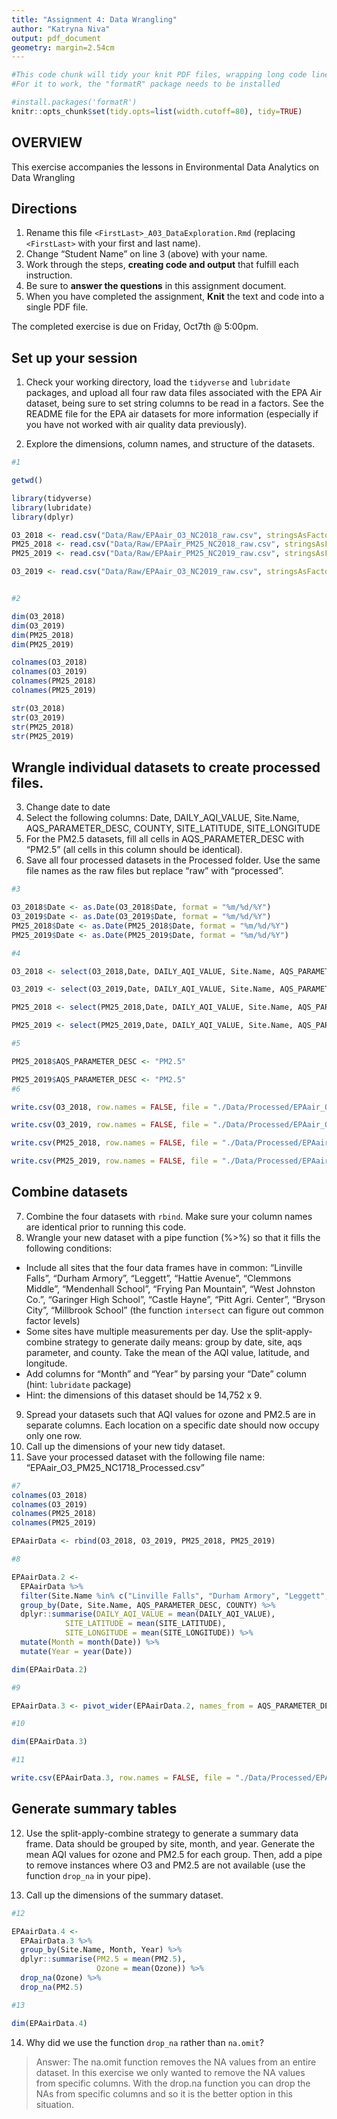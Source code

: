 ```yaml
---
title: "Assignment 4: Data Wrangling"
author: "Katryna Niva"
output: pdf_document
geometry: margin=2.54cm
---
```


```r
#This code chunk will tidy your knit PDF files, wrapping long code lines
#For it to work, the "formatR" package needs to be installed

#install.packages('formatR')
knitr::opts_chunk$set(tidy.opts=list(width.cutoff=80), tidy=TRUE)
```

## OVERVIEW

This exercise accompanies the lessons in Environmental Data Analytics on Data Wrangling 

## Directions
1.  Rename this file `<FirstLast>_A03_DataExploration.Rmd` (replacing `<FirstLast>` with your first and last name).
2. Change "Student Name" on line 3 (above) with your name.
3. Work through the steps, **creating code and output** that fulfill each instruction.
4. Be sure to **answer the questions** in this assignment document.
5. When you have completed the assignment, **Knit** the text and code into a single PDF file.

The completed exercise is due on Friday, Oct7th @ 5:00pm.

## Set up your session 
1. Check your working directory, load the `tidyverse` and `lubridate` packages, and upload all four raw data files associated with the EPA Air dataset, being sure to set string columns to be read in a factors. See the README file for the EPA air datasets for more information (especially if you have not worked with air quality data previously). 

2. Explore the dimensions, column names, and structure of the datasets. 

```r
#1

getwd()

library(tidyverse)
library(lubridate)
library(dplyr)

O3_2018 <- read.csv("Data/Raw/EPAair_O3_NC2018_raw.csv", stringsAsFactors = TRUE)
PM25_2018 <- read.csv("Data/Raw/EPAair_PM25_NC2018_raw.csv", stringsAsFactors = TRUE)
PM25_2019 <- read.csv("Data/Raw/EPAair_PM25_NC2019_raw.csv", stringsAsFactors = TRUE)

O3_2019 <- read.csv("Data/Raw/EPAair_O3_NC2019_raw.csv", stringsAsFactors = TRUE)


#2

dim(O3_2018)
dim(O3_2019)
dim(PM25_2018)
dim(PM25_2019)

colnames(O3_2018)
colnames(O3_2019)
colnames(PM25_2018)
colnames(PM25_2019)

str(O3_2018)
str(O3_2019)
str(PM25_2018)
str(PM25_2019)

```

## Wrangle individual datasets to create processed files.
3. Change date to date
4. Select the following columns: Date, DAILY_AQI_VALUE, Site.Name, AQS_PARAMETER_DESC, COUNTY, SITE_LATITUDE, SITE_LONGITUDE
5. For the PM2.5 datasets, fill all cells in AQS_PARAMETER_DESC with "PM2.5" (all cells in this column should be identical).
6. Save all four processed datasets in the Processed folder. Use the same file names as the raw files but replace "raw" with "processed".

```r
#3

O3_2018$Date <- as.Date(O3_2018$Date, format = "%m/%d/%Y")
O3_2019$Date <- as.Date(O3_2019$Date, format = "%m/%d/%Y")
PM25_2018$Date <- as.Date(PM25_2018$Date, format = "%m/%d/%Y")
PM25_2019$Date <- as.Date(PM25_2019$Date, format = "%m/%d/%Y")

#4

O3_2018 <- select(O3_2018,Date, DAILY_AQI_VALUE, Site.Name, AQS_PARAMETER_DESC, COUNTY, SITE_LATITUDE, SITE_LONGITUDE)

O3_2019 <- select(O3_2019,Date, DAILY_AQI_VALUE, Site.Name, AQS_PARAMETER_DESC, COUNTY, SITE_LATITUDE, SITE_LONGITUDE)

PM25_2018 <- select(PM25_2018,Date, DAILY_AQI_VALUE, Site.Name, AQS_PARAMETER_DESC, COUNTY, SITE_LATITUDE, SITE_LONGITUDE)

PM25_2019 <- select(PM25_2019,Date, DAILY_AQI_VALUE, Site.Name, AQS_PARAMETER_DESC, COUNTY, SITE_LATITUDE, SITE_LONGITUDE)

#5

PM25_2018$AQS_PARAMETER_DESC <- "PM2.5"

PM25_2019$AQS_PARAMETER_DESC <- "PM2.5"
#6

write.csv(O3_2018, row.names = FALSE, file = "./Data/Processed/EPAair_O3_NC2018_processed.csv")

write.csv(O3_2019, row.names = FALSE, file = "./Data/Processed/EPAair_O3_NC2019_processed.csv")

write.csv(PM25_2018, row.names = FALSE, file = "./Data/Processed/EPAair_PM25_NC2018_processed.csv")

write.csv(PM25_2019, row.names = FALSE, file = "./Data/Processed/EPAair_PM25_NC2019_processed.csv")

```


## Combine datasets
7. Combine the four datasets with `rbind`. Make sure your column names are identical prior to running this code. 
8. Wrangle your new dataset with a pipe function (%>%) so that it fills the following conditions: 

* Include all sites that the four data frames have in common: "Linville Falls", "Durham Armory", "Leggett", "Hattie Avenue", "Clemmons Middle", "Mendenhall School", "Frying Pan Mountain", "West Johnston Co.", "Garinger High School", "Castle Hayne", "Pitt Agri. Center", "Bryson City", "Millbrook School" (the function `intersect` can figure out common factor levels)
* Some sites have multiple measurements per day. Use the split-apply-combine strategy to generate daily means: group by date, site, aqs parameter, and county. Take the mean of the AQI value, latitude, and longitude.
* Add columns for "Month" and "Year" by parsing your "Date" column (hint: `lubridate` package)
* Hint: the dimensions of this dataset should be 14,752 x 9.

9. Spread your datasets such that AQI values for ozone and PM2.5 are in separate columns. Each location on a specific date should now occupy only one row.
10. Call up the dimensions of your new tidy dataset.
11. Save your processed dataset with the following file name: "EPAair_O3_PM25_NC1718_Processed.csv"

```r
#7
colnames(O3_2018)
colnames(O3_2019)
colnames(PM25_2018)
colnames(PM25_2019)

EPAairData <- rbind(O3_2018, O3_2019, PM25_2018, PM25_2019)

#8

EPAairData.2 <-
  EPAairData %>%
  filter(Site.Name %in% c("Linville Falls", "Durham Armory", "Leggett", "Hattie Avenue", "Clemmons Middle", "Mendenhall School", "Frying Pan Mountain", "West Johnston Co.", "Garinger High School", "Castle Hayne", "Pitt Agri. Center", "Bryson City", "Millbrook School"))  %>%
  group_by(Date, Site.Name, AQS_PARAMETER_DESC, COUNTY) %>%
  dplyr::summarise(DAILY_AQI_VALUE = mean(DAILY_AQI_VALUE), 
            SITE_LATITUDE = mean(SITE_LATITUDE),
            SITE_LONGITUDE = mean(SITE_LONGITUDE)) %>%
  mutate(Month = month(Date)) %>%
  mutate(Year = year(Date)) 

dim(EPAairData.2)

#9

EPAairData.3 <- pivot_wider(EPAairData.2, names_from = AQS_PARAMETER_DESC, values_from = DAILY_AQI_VALUE)

#10

dim(EPAairData.3)

#11

write.csv(EPAairData.3, row.names = FALSE, file = "./Data/Processed/EPAair_O3_PM25_NC1718_Processed.csv")

```


## Generate summary tables
12. Use the split-apply-combine strategy to generate a summary data frame. Data should be grouped by site, month, and year. Generate the mean AQI values for ozone and PM2.5 for each group. Then, add a pipe to remove instances where O3 and PM2.5 are not available (use the function `drop_na` in your pipe). 

13. Call up the dimensions of the summary dataset.

```r
#12

EPAairData.4 <- 
  EPAairData.3 %>%
  group_by(Site.Name, Month, Year) %>%
  dplyr::summarise(PM2.5 = mean(PM2.5),
                   Ozone = mean(Ozone)) %>%
  drop_na(Ozone) %>%
  drop_na(PM2.5)

#13

dim(EPAairData.4)

```

14. Why did we use the function `drop_na` rather than `na.omit`?

> Answer: The na.omit function removes the NA values from an entire dataset. In this exercise we only wanted to remove the NA values from specific columns. With the drop.na function you can drop the NAs from specific columns and so it is the better option in this situation. 
